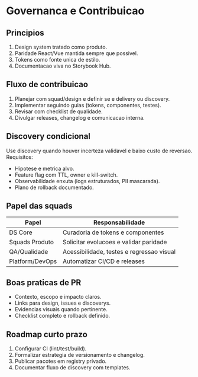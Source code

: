 
<Meta title="Referencias/Governanca e Contribuicao" />

# Governanca e Contribuicao

## Principios

1. Design system tratado como produto.
2. Paridade React/Vue mantida sempre que possivel.
3. Tokens como fonte unica de estilo.
4. Documentacao viva no Storybook Hub.

## Fluxo de contribuicao

1. Planejar com squad/design e definir se e delivery ou discovery.
2. Implementar seguindo guias (tokens, componentes, testes).
3. Revisar com checklist de qualidade.
4. Divulgar releases, changelog e comunicacao interna.

## Discovery condicional

Use discovery quando houver incerteza validavel e baixo custo de reversao. Requisitos:

- Hipotese e metrica alvo.
- Feature flag com TTL, owner e kill-switch.
- Observabilidade enxuta (logs estruturados, PII mascarada).
- Plano de rollback documentado.

## Papel das squads

| Papel | Responsabilidade |
| --- | --- |
| DS Core | Curadoria de tokens e componentes |
| Squads Produto | Solicitar evolucoes e validar paridade |
| QA/Qualidade | Acessibilidade, testes e regressao visual |
| Platform/DevOps | Automatizar CI/CD e releases |

## Boas praticas de PR

- Contexto, escopo e impacto claros.
- Links para design, issues e discoverys.
- Evidencias visuais quando pertinente.
- Checklist completo e rollback definido.

## Roadmap curto prazo

1. Configurar CI (lint/test/build).
2. Formalizar estrategia de versionamento e changelog.
3. Publicar pacotes em registry privado.
4. Documentar fluxo de discovery com templates.
